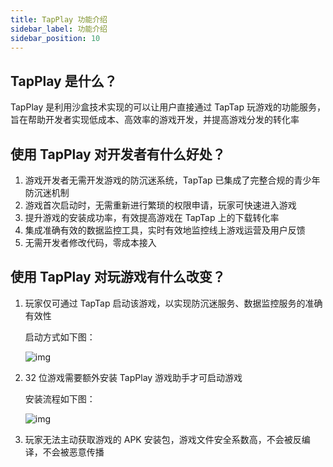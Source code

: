---
title: TapPlay 功能介绍
sidebar_label: 功能介绍
sidebar_position: 10
---

## TapPlay 是什么？

​TapPlay 是利用沙盒技术实现的可以让用户直接通过 TapTap 玩游戏的功能服务，旨在帮助开发者实现低成本、高效率的游戏开发，并提高游戏分发的转化率

## 使用 TapPlay 对开发者有什么好处？

1. 游戏开发者无需开发游戏的防沉迷系统，TapTap 已集成了完整合规的青少年防沉迷机制
2. 游戏首次启动时，无需重新进行繁琐的权限申请，玩家可快速进入游戏
3. 提升游戏的安装成功率，有效提高游戏在 TapTap 上的下载转化率
4. 集成准确有效的数据监控工具，实时有效地监控线上游戏运营及用户反馈
5. 无需开发者修改代码，零成本接入

## 使用 TapPlay 对玩游戏有什么改变？

1. 玩家仅可通过 TapTap 启动该游戏，以实现防沉迷服务、数据监控服务的准确有效性

    启动方式如下图：

    ![img](/img/image2022-1-25_14-34-0.png)

2. 32 位游戏需要额外安装 TapPlay 游戏助手才可启动游戏

    安装流程如下图：

    ![img](/img/image2022-1-25_14-39-57.png)

3. 玩家无法主动获取游戏的 APK 安装包，游戏文件安全系数高，不会被反编译，不会被恶意传播